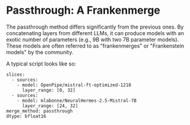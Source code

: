 # Passthrough: A Frankenmerge

The passthrough method differs significantly from the previous ones. By concatenating layers from different LLMs, it can produce models with an exotic number of parameters (e.g., 9B with two 7B parameter models). These models are often referred to as "frankenmerges" or "Frankenstein models" by the community.

A typical script looks like so:

```
slices:
  - sources:
    - model: OpenPipe/mistral-ft-optimized-1218
      layer_range: [0, 32]
  - sources:
    - model: mlabonne/NeuralHermes-2.5-Mistral-7B
      layer_range: [24, 32]
merge_method: passthrough
dtype: bfloat16
